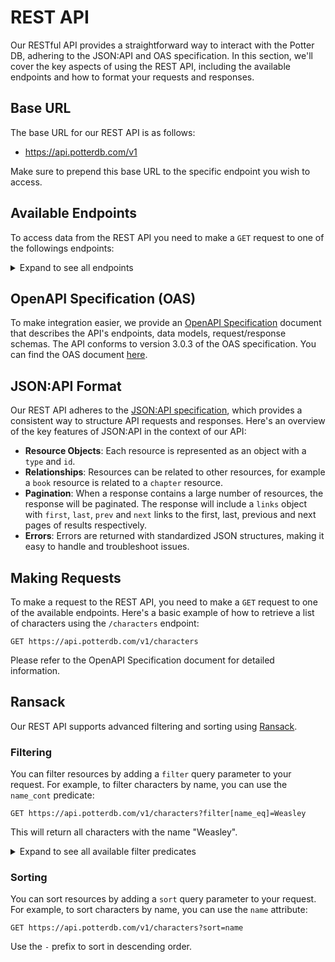# REST API
Our RESTful API provides a straightforward way to interact with the Potter DB, adhering to the JSON:API and OAS specification. In this section, we'll cover the key aspects of using the REST API, including the available endpoints and how to format your requests and responses.

## Base URL
The base URL for our REST API is as follows:
- https://api.potterdb.com/v1

Make sure to prepend this base URL to the specific endpoint you wish to access.

## Available Endpoints
To access data from the REST API you need to make a `GET` request to one of the followings endpoints:

<details>
<summary>Expand to see all endpoints</summary>
### Books
- `/v1/books`: Retrieve a list of books.
- `/v1/books/{id}`: Retrieve a single book by its ID.
- `/v1/books/{book_id}/chapters`: Retrieve a list of chapters for a given book.
- `/v1/books/{book_id}/chapters/{id}`: Retrieve a single chapter for a given book by its ID.

### Characters
- `/v1/characters`: Retrieve a list of characters.
- `/v1/characters/{id}`: Retrieve a single character by its ID.

### Movies
- `/v1/movies`: Retrieve a list of movies.
- `/v1/movies/{id}`: Retrieve a single movie by its ID.

### Potions
- `/v1/potions`: Retrieve a list of potions.
- `/v1/potions/{id}`: Retrieve a single potion by its ID.

### Spells
- `/v1/spells`: Retrieve a list of spells.
- `/v1/spells/{id}`: Retrieve a single spell by its ID.

IDs must be provided as UUIDs or slugs.
</details>

## OpenAPI Specification (OAS)
To make integration easier, we provide an [OpenAPI Specification](https://openapis.org) document that describes the API's endpoints, data models, request/response schemas.
The API conforms to version 3.0.3 of the OAS specification.
You can find the OAS document [here](https://api.potterdb.com/v1/openapi.json).

## JSON:API Format
Our REST API adheres to the [JSON:API specification](https://jsonapi.org/), which provides a consistent way to structure API requests and responses. Here's an overview of the key features of JSON:API in the context of our API:
- **Resource Objects**: Each resource is represented as an object with a `type` and `id`.
- **Relationships**: Resources can be related to other resources, for example a `book` resource is related to a `chapter` resource.
- **Pagination**: When a response contains a large number of resources, the response will be paginated. The response will include a `links` object with `first`, `last`, `prev` and `next` links to the first, last, previous and next pages of results respectively.
- **Errors**: Errors are returned with standardized JSON structures, making it easy to handle and troubleshoot issues.

## Making Requests
To make a request to the REST API, you need to make a `GET` request to one of the available endpoints.
Here's a basic example of how to retrieve a list of characters using the `/characters` endpoint:
```http
GET https://api.potterdb.com/v1/characters
```
Please refer to the OpenAPI Specification document for detailed information.


## Ransack
Our REST API supports advanced filtering and sorting using [Ransack](https://activerecord-hackery.github.io/ransack/).

### Filtering
You can filter resources by adding a `filter` query parameter to your request. For example, to filter characters by name, you can use the `name_cont` predicate:

```http
GET https://api.potterdb.com/v1/characters?filter[name_eq]=Weasley
```
This will return all characters with the name "Weasley".

<details>
  <summary>Expand to see all available filter predicates</summary>
  - `eq`: equals
  - `eq_any`: equals any
  - `eq_all`: equals all
  - `not_eq`: not equal to
  - `not_eq_any`: not equal to any
  - `not_eq_all`: not equal to all
  - `matches`: matches
  - `matches_any`: matches any
  - `matches_all`: matches all
  - `does_not_match`: doesn't match
  - `does_not_match_any`: doesn't match any
  - `does_not_match_all`: doesn't match all
  - `lt`: less than
  - `lt_any`: less than any
  - `lt_all`: less than all
  - `lteq`: less than or equal to
  - `lteq_any`: less than or equal to any
  - `lteq_all`: less than or equal to all
  - `gt`: greater than
  - `gt_any`: greater than any
  - `gt_all`: greater than all
  - `gteq`: greater than or equal to
  - `gteq_any`: greater than or equal to any
  - `gteq_all`: greater than or equal to all
  - `in`: in
  - `in_any`: in any
  - `in_all`: in all
  - `not_in`: not in
  - `not_in_any`: not in any
  - `not_in_all`: not in all
  - `cont`: contains
  - `cont_any`: contains any
  - `cont_all`: contains all
  - `not_cont`: doesn't contain
  - `not_cont_any`: doesn't contain any
  - `not_cont_all`: doesn't contain all
  - `start`: starts with
  - `start_any`: starts with any
  - `start_all`: starts with all
  - `not_start`: doesn't start with
  - `not_start_any`: doesn't start with any
  - `not_start_all`: doesn't start with all
  - `end`: ends with
  - `end_any`: ends with any
  - `end_all`: ends with all
  - `not_end`: doesn't end with
  - `not_end_any`: doesn't end with any
  - `not_end_all`: doesn't end with all
  - `'true'`: is true
  - `'false'`: is false
  - `present`: is present
  - `blank`: is blank
  - `'null'`: is null
  - `not_null`: is not null
</details>

### Sorting
You can sort resources by adding a `sort` query parameter to your request. For example, to sort characters by name, you can use the `name` attribute:
```http
GET https://api.potterdb.com/v1/characters?sort=name
```
Use the `-` prefix to sort in descending order.
